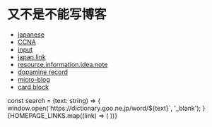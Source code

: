 # 又不是不能写博客

- [japanese](./japanese)
- [CCNA](./Archives/CCNA)
- [input](./Archives/input)
- [japan.link](./Archives/japan.link)
- [resource.information.idea.note](./Archives/resource.information.idea.note)
- [dopamine record](./Archives/dopamine-record)
- [micro-blog](./micro-blog)
- [card block](./Archives/card-block)


<div className="flex justify-center my-2 md:my-4">
  <RandomCard list={WORD_DATA} />
  const search = (text: string) => {
    window.open(`https://dictionary.goo.ne.jp/word/${text}`, '_blank');
  }
</div>

<div className="grid grid-cols-2 md:grid-cols-4 gap-2">
  {HOMEPAGE_LINKS.map((link) => (
    <OGCard key={link.url} className="mb-2" url={link.url} note={link.note} />
  ))}
</div>


<div className="grid place-content-center">
  <RichImage
    isOss
    caption={'"If you can\'t tell, does it matter?"'}
    className="w-full md:w-80"
    src={"girl90s.png"}
  />
</div>
